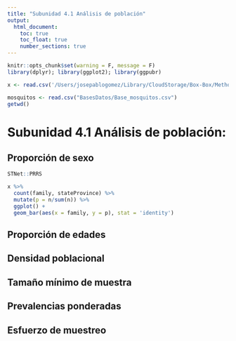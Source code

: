 ```yaml
---
title: "Subunidad 4.1 Análisis de población"
output:
  html_document:
    toc: true
    toc_float: true
    number_sections: true
---
```


```r
knitr::opts_chunk$set(warning = F, message = F)
library(dplyr); library(ggplot2); library(ggpubr)
```

```r
x <- read.csv('/Users/josepablogomez/Library/CloudStorage/Box-Box/Methods/Website/HowTo/ProjIdeas/Data/Out/iNat/MexicoPigs.csv')

mosquitos <- read.csv("BasesDatos/Base_mosquitos.csv")
getwd()
```


# Subunidad 4.1 Análisis de población:

## Proporción de sexo

```r
STNet::PRRS 

x %>% 
  count(family, stateProvince) %>% 
  mutate(p = n/sum(n)) %>% 
  ggplot() +
  geom_bar(aes(x = family, y = p), stat = 'identity') 
```


## Proporción de edades

## Densidad poblacional

## Tamaño mínimo de muestra



## Prevalencias ponderadas

## Esfuerzo de muestreo